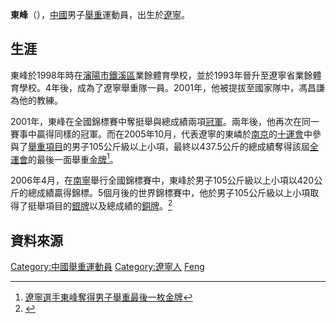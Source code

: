 '''東峰'''（{{bd|1980年|5月12日|}}），[[中華人民共和國|中國]]男子[[舉重|舉重]]運動員，出生於[[遼寧|遼寧]]。

==生涯==
東峰於1998年時在[[瀋陽市|瀋陽市]][[鐵溪區|鐵溪區]]業餘體育學校，並於1993年晉升至遼寧省業餘體育學校。4年後，成為了遼寧舉重隊一員。2001年，他被提拔至國家隊中，馮昌謙為他的教練。

2001年，東峰在全國錦標賽中奪挺舉與總成績兩項[[冠軍|冠軍]]。兩年後，他再次在同一賽事中贏得同樣的冠軍。而在2005年10月，代表遼寧的東嶙於[[南京|南京]]的[[十運會|十運會]]中參與了[[中華人民共和國第十屆全運會舉重比賽|舉重項目]]的男子105公斤級以上小項，最終以437.5公斤的總成績奪得該屆[[全運會|全運會]]的最後一面舉重[[金牌|金牌]]<ref>[http://news.xinhuanet.com/sports/2005-10/20/content_3657337.htm 遼寧選手東峰奪得男子舉重最後一枚金牌]</ref>。

2006年4月，在[[南寧|南寧]]舉行全國錦標賽中，東峰於男子105公斤級以上小項以420公斤的總成績贏得錦標。5個月後的世界錦標賽中，他於男子105公斤級以上小項取得了挺舉項目的[[銀牌|銀牌]]以及總成績的[[銅牌|銅牌]]。<ref>{{cite web |title=图文：重量级选手东峰创历史 前三名在领奖台上 |url=https://sports.sohu.com/20061008/n245669895.shtml |website=搜狐体育 |accessdate=2022-03-09}}</ref>

==資料來源==
{{Reflist}}

{{DEFAULTSORT:dong feng}}
[[Category:中國舉重運動員|Category:中國舉重運動員]]
[[Category:遼寧人|Category:遼寧人]]
[[Category:東姓|Feng]]